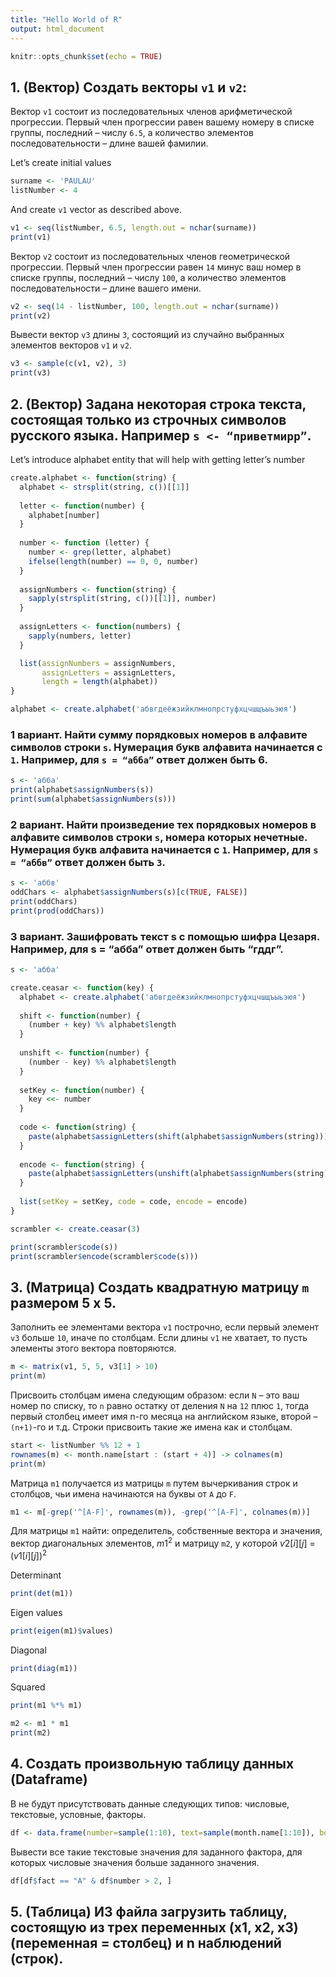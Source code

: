 ```yaml
---
title: "Hello World of R"
output: html_document
---
```


```r
knitr::opts_chunk$set(echo = TRUE)
```

## 1. (Вектор) Создать векторы `v1` и `v2`:

Вектор  `v1`  состоит  из  последовательных  членов  арифметической  прогрессии.  Первый  член прогрессии равен вашему номеру в списке группы, последний – числу `6.5`, а количество элементов последовательности – длине вашей фамилии.  

Let's create initial values
```r
surname <- 'PAULAU'
listNumber <- 4
```

And create `v1` vector as described above.
```r
v1 <- seq(listNumber, 6.5, length.out = nchar(surname))
print(v1)
```

Вектор  `v2`  состоит  из  последовательных  членов  геометрической  прогрессии.  Первый  член прогрессии равен `14`  минус  ваш  номер  в  списке  группы,  последний  –  числу  `100`,  а  количество элементов последовательности – длине вашего имени. 
```r
v2 <- seq(14 - listNumber, 100, length.out = nchar(surname))
print(v2)
```

Вывести вектор `v3` длины `3`, состоящий из случайно выбранных элементов векторов `v1` и `v2`.
```r
v3 <- sample(c(v1, v2), 3)
print(v3)
```

## 2. (Вектор) Задана некоторая строка текста, состоящая только из строчных символов русского языка. Например `s <- “приветмирр”`.
Let's introduce alphabet entity that will help with getting letter's number
```r
create.alphabet <- function(string) {
  alphabet <- strsplit(string, c())[[1]]
  
  letter <- function(number) {
    alphabet[number]
  }
  
  number <- function (letter) {
    number <- grep(letter, alphabet)
    ifelse(length(number) == 0, 0, number)
  }
  
  assignNumbers <- function(string) {
    sapply(strsplit(string, c())[[1]], number)
  }
  
  assignLetters <- function(numbers) {
    sapply(numbers, letter)
  }

  list(assignNumbers = assignNumbers,
       assignLetters = assignLetters,
       length = length(alphabet))
}

alphabet <- create.alphabet('абвгдеёжзийклмнопрстуфхцчшщъыьэюя')
```

<!--Enter string:
```r

```
-->
### __1 вариант.__ Найти сумму порядковых номеров в алфавите символов строки `s`. Нумерация букв алфавита начинается с `1`. Например, для `s = “абба”` ответ должен быть 6. 
```r
s <- 'абба'
print(alphabet$assignNumbers(s))
print(sum(alphabet$assignNumbers(s)))
```

### __2 вариант.__ Найти  произведение  тех  порядковых  номеров  в  алфавите  символов  строки  `s`, номера которых нечетные. Нумерация букв алфавита начинается с `1`. Например, для `s = “аббв”` ответ должен быть `3`. 
```r
s <- 'аббв'
oddChars <- alphabet$assignNumbers(s)[c(TRUE, FALSE)]
print(oddChars)
print(prod(oddChars))
```

### __3 вариант.__  Зашифровать  текст  s  с  помощью  шифра  Цезаря.  Например,  для  s  =  “абба”  ответ должен быть “гддг”.
```r
s <- 'абба'

create.ceasar <- function(key) {
  alphabet <- create.alphabet('абвгдеёжзийклмнопрстуфхцчшщъыьэюя')
  
  shift <- function(number) {
    (number + key) %% alphabet$length
  }
  
  unshift <- function(number) {
    (number - key) %% alphabet$length
  }
  
  setKey <- function(number) {
    key <<- number
  }
  
  code <- function(string) {
    paste(alphabet$assignLetters(shift(alphabet$assignNumbers(string))), collapse = '')
  }
  
  encode <- function(string) {
    paste(alphabet$assignLetters(unshift(alphabet$assignNumbers(string))), collapse = '')
  }
  
  list(setKey = setKey, code = code, encode = encode)
}

scrambler <- create.ceasar(3)

print(scrambler$code(s))
print(scrambler$encode(scrambler$code(s)))
```

## 3. (Матрица) Создать квадратную матрицу `m` размером 5 x 5.
Заполнить ее элементами вектора `v1` построчно, если первый элемент `v3` больше `10`, иначе по столбцам. Если длины `v1` не хватает, то пусть элементы этого вектора повторяются.
```r
m <- matrix(v1, 5, 5, v3[1] > 10)
print(m)
```

Присвоить столбцам имена следующим образом: если `N` – это ваш номер по списку, то `n` равно остатку от деления `N` на `12` плюс `1`, тогда первый столбец имеет имя n-го месяца на английском языке, второй – `(n+1)`-го и т.д. Строки присвоить такие же имена  как  и  столбцам.
```r
start <- listNumber %% 12 + 1
rownames(m) <- month.name[start : (start + 4)] -> colnames(m)
print(m)
```

Матрица  `m1`  получается  из  матрицы  `m`  путем  вычеркивания  строк  и столбцов, чьи имена начинаются на буквы от `A` до `F`.
```r
m1 <- m[-grep('^[A-F]', rownames(m)), -grep('^[A-F]', colnames(m))]
```

Для матрицы `m1` найти: определитель, собственные вектора и значения, вектор диагональных элементов, $m1^2$ и матрицу `m2`, у которой $v2[i][j]$ = $(v1[i][j])^2$

Determinant
```r
print(det(m1))
```

Eigen values
```r
print(eigen(m1)$values)
```

Diagonal
```r
print(diag(m1))
```

Squared
```r
print(m1 %*% m1)
```

```r
m2 <- m1 * m1
print(m2)
```

## 4. Создать произвольную таблицу данных (Dataframe)
В не будут присутствовать данные следующих  типов:  числовые,  текстовые,  условные,  факторы.
```r
df <- data.frame(number=sample(1:10), text=sample(month.name[1:10]), bool=sample(rep(c(FALSE, TRUE), 5)), fact=as.factor(sample(rep(c('A', 'B'), 5))))
```

Вывести  все  такие  текстовые значения для заданного фактора, для которых числовые значения больше заданного значения.
```r
df[df$fact == "A" & df$number > 2, ]
```

## 5. (Таблица) ИЗ файла загрузить таблицу, состоящую из трех переменных (x1, x2, x3) (переменная = столбец) и n наблюдений (строк).